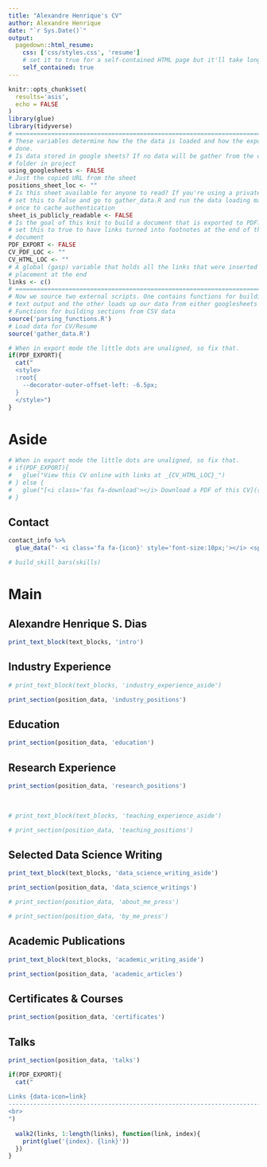 ```yaml
---
title: "Alexandre Henrique's CV"
author: Alexandre Henrique
date: "`r Sys.Date()`"
output:
  pagedown::html_resume:
    css: ['css/styles.css', 'resume']
    # set it to true for a self-contained HTML page but it'll take longer to render
    self_contained: true
---
```


```r
knitr::opts_chunk$set(
  results='asis', 
  echo = FALSE
)
library(glue)
library(tidyverse)
# ======================================================================
# These variables determine how the the data is loaded and how the exports are
# done.
# Is data stored in google sheets? If no data will be gather from the csvs/
# folder in project
using_googlesheets <- FALSE
# Just the copied URL from the sheet
positions_sheet_loc <- ""
# Is this sheet available for anyone to read? If you're using a private sheet
# set this to false and go to gather_data.R and run the data loading manually
# once to cache authentication
sheet_is_publicly_readable <- FALSE
# Is the goal of this knit to build a document that is exported to PDF? If so
# set this to true to have links turned into footnotes at the end of the
# document
PDF_EXPORT <- FALSE
CV_PDF_LOC <- ""
CV_HTML_LOC <- ""
# A global (gasp) variable that holds all the links that were inserted for
# placement at the end
links <- c()
# ======================================================================
# Now we source two external scripts. One contains functions for building the
# text output and the other loads up our data from either googlesheets or csvs
# Functions for building sections from CSV data
source('parsing_functions.R') 
# Load data for CV/Resume
source('gather_data.R')
```



```r
# When in export mode the little dots are unaligned, so fix that. 
if(PDF_EXPORT){
  cat("
  <style>
  :root{
    --decorator-outer-offset-left: -6.5px;
  }
  </style>")
}
```


Aside
================================================================================

<!-- ![logo](logo.png){width=100%} -->

```r
# When in export mode the little dots are unaligned, so fix that. 
# if(PDF_EXPORT){
#   glue("View this CV online with links at _{CV_HTML_LOC}_")
# } else {
#   glue("[<i class='fas fa-download'></i> Download a PDF of this CV]({CV_PDF_LOC})")
# }
```

Contact {#contact}
--------------------------------------------------------------------------------

```r
contact_info %>% 
  glue_data("- <i class='fa fa-{icon}' style='font-size:10px;'></i> <span style='font-size:8.5px;'>{contact}</span>")
```


<!-- Language Skills {#skills} -->
<!-- -------------------------------------------------------------------------------- -->

```r
# build_skill_bars(skills)
```


<!-- Disclaimer {#disclaimer} -->
<!-- -------------------------------------------------------------------------------- -->

<!-- Made with the R package [**pagedown**](https://github.com/rstudio/pagedown).  -->

<!-- The source code is available at [github.com/nstrayer/cv](https://github.com/nstrayer/cv). -->

<!-- Last updated on `r Sys.Date()`. -->



Main
================================================================================

Alexandre Henrique S. Dias {#title}
--------------------------------------------------------------------------------

```r
print_text_block(text_blocks, 'intro')
```

Industry Experience {data-icon=suitcase}
--------------------------------------------------------------------------------

<!-- ::: aside -->
```r
# print_text_block(text_blocks, 'industry_experience_aside')
```
<!-- ::: -->

```r
print_section(position_data, 'industry_positions')
```


Education {data-icon=graduation-cap data-concise=true}
--------------------------------------------------------------------------------

```r
print_section(position_data, 'education')
```


Research Experience {data-icon=laptop}
--------------------------------------------------------------------------------

```r
print_section(position_data, 'research_positions')
```


<!-- These breaks just force a new page so section doesnt get cut off -->
<br>
<!-- <br> -->
<!-- <br> -->

<!-- Teaching Experience {data-icon=chalkboard-teacher} -->
<!-- -------------------------------------------------------------------------------- -->

<!-- ::: aside -->
```r
# print_text_block(text_blocks, 'teaching_experience_aside')
```
<!-- ::: -->

```r
# print_section(position_data, 'teaching_positions')
```


Selected Data Science Writing {data-icon=chart-line}
--------------------------------------------------------------------------------

::: aside
```r
print_text_block(text_blocks, 'data_science_writing_aside')
```
:::

```r
print_section(position_data, 'data_science_writings')
```


<!-- Selected Press (About)  {data-icon=newspaper} -->
<!-- -------------------------------------------------------------------------------- -->

```r
# print_section(position_data, 'about_me_press')
```


<!-- <br> -->
<!-- <br> -->


<!-- Selected Press (By)  {data-icon=newspaper} -->
<!-- -------------------------------------------------------------------------------- -->

```r
# print_section(position_data, 'by_me_press')
```

Academic Publications {data-icon=book}
--------------------------------------------------------------------------------

::: aside
```r
print_text_block(text_blocks, 'academic_writing_aside')
```
:::

```r
print_section(position_data, 'academic_articles')
```

Certificates & Courses {data-icon=certificate}
--------------------------------------------------------------------------------

```r
print_section(position_data, 'certificates')
```

Talks {data-icon=chalkboard-teacher}
--------------------------------------------------------------------------------

```r
print_section(position_data, 'talks')
```

```r
if(PDF_EXPORT){
  cat("
  
Links {data-icon=link}
--------------------------------------------------------------------------------
<br>
")
  
  walk2(links, 1:length(links), function(link, index){
    print(glue('{index}. {link}'))
  })
}
```